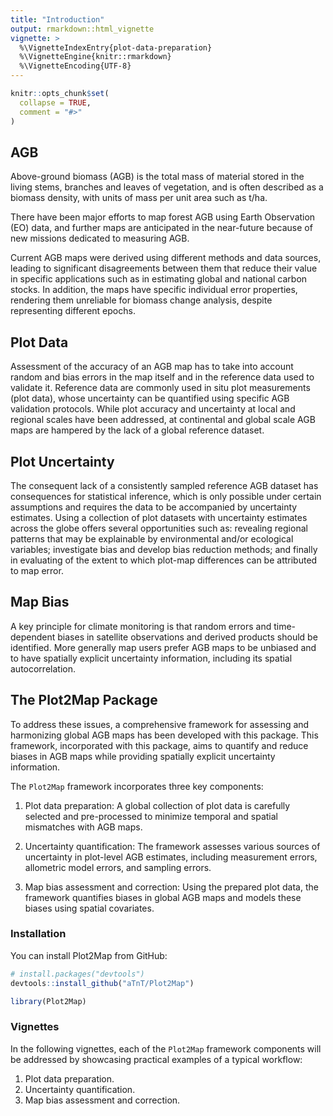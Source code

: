 ```yaml
---
title: "Introduction"
output: rmarkdown::html_vignette
vignette: >
  %\VignetteIndexEntry{plot-data-preparation}
  %\VignetteEngine{knitr::rmarkdown}
  %\VignetteEncoding{UTF-8}
---
```


```r
knitr::opts_chunk$set(
  collapse = TRUE,
  comment = "#>"
)
```


## AGB

Above-ground biomass (AGB) is the total mass of material stored in the living stems, branches and leaves of vegetation, and is often described as a biomass density, with units of mass per unit area such as t/ha.

There have been major efforts to map forest AGB using Earth Observation (EO) data, and further maps are anticipated in the near-future because of new missions dedicated to measuring AGB.

Current AGB maps were derived using different methods and data sources, leading to significant disagreements between them that reduce their value in specific applications such as in estimating global and national carbon stocks. In addition, the maps have specific individual error properties, rendering them unreliable for biomass change analysis, despite representing different epochs.

## Plot Data

Assessment of the accuracy of an AGB map has to take into account random and bias errors in the map itself and in the reference data used to validate it. Reference data are commonly used in situ plot measurements (plot data),
whose uncertainty can be quantified using specific AGB validation protocols. While plot accuracy and uncertainty at local and regional scales have been addressed, at continental and global scale AGB maps are hampered by the lack of a global reference dataset. 

## Plot Uncertainty

The consequent lack of a consistently sampled reference AGB dataset has consequences for statistical inference, which is only possible under certain assumptions and requires the data to be accompanied by uncertainty estimates.
Using a collection of plot datasets with uncertainty estimates across the globe offers several opportunities such as: revealing regional patterns that may be explainable by environmental and/or ecological variables; investigate bias and develop bias reduction methods; and finally in evaluating of the extent to which plot-map differences can be attributed to map error.

## Map Bias

A key principle for climate monitoring is that random errors and time-dependent biases in satellite observations and derived products should be identified. More generally map users prefer AGB maps to be unbiased and to have spatially explicit uncertainty information, including its spatial autocorrelation.

## The Plot2Map Package

To address these issues, a comprehensive framework for assessing and harmonizing global AGB maps has been developed with this package. This framework, incorporated with this package, aims to quantify and reduce biases in AGB maps while providing spatially explicit uncertainty information.

The `Plot2Map` framework incorporates three key components:

1. Plot data preparation: A global collection of plot data is carefully selected and pre-processed to minimize temporal and spatial mismatches with AGB maps.

2. Uncertainty quantification: The framework assesses various sources of uncertainty in plot-level AGB estimates, including measurement errors, allometric model errors, and sampling errors.

3. Map bias assessment and correction: Using the prepared plot data, the framework quantifies biases in global AGB maps and models these biases using spatial covariates.

### Installation

You can install Plot2Map from GitHub:

```R
# install.packages("devtools")
devtools::install_github("aTnT/Plot2Map")

library(Plot2Map)
```

### Vignettes

In the following vignettes, each of the `Plot2Map` framework  components will be addressed by showcasing practical examples of a typical workflow:

1. Plot data preparation.
2. Uncertainty quantification.
3. Map bias assessment and correction.


